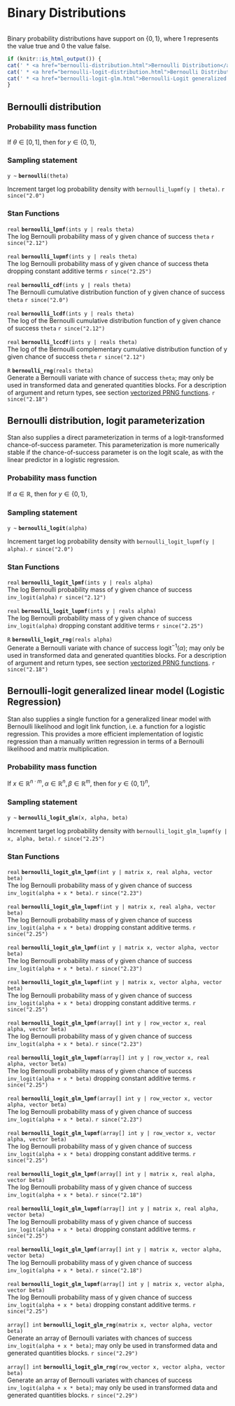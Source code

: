 # Binary Distributions
```r
```


Binary probability distributions have support on $\{0,1\}$, where 1
represents the value true and 0 the value false.

```r
if (knitr::is_html_output()) {
cat(' * <a href="bernoulli-distribution.html">Bernoulli Distribution</a>\n')
cat(' * <a href="bernoulli-logit-distribution.html">Bernoulli Distribution, Logit Parameterization</a>\n')
cat(' * <a href="bernoulli-logit-glm.html">Bernoulli-Logit generalized Linear Model (Logistic Regression)</a>\n')
}
```

## Bernoulli distribution

### Probability mass function

If $\theta \in [0,1]$, then for $y \in \{0,1\}$,
\begin{equation*}
\text{Bernoulli}(y~|~\theta) = \left\{ \begin{array}{ll} \theta &
\text{if } y = 1, \text{ and} \\ 1 - \theta & \text{if } y = 0.
\end{array} \right.
\end{equation*}

### Sampling statement

`y ~ ` **`bernoulli`**`(theta)`

Increment target log probability density with `bernoulli_lupmf(y | theta)`.
`r since("2.0")`

<!-- real; bernoulli ~; -->
\index{{\tt \bfseries bernoulli }!sampling statement|hyperpage}

### Stan Functions

<!-- real; bernoulli_lpmf; (ints y | reals theta); -->
\index{{\tt \bfseries bernoulli\_lpmf  }!{\tt (ints y \textbar\ reals theta): real}|hyperpage}

`real` **`bernoulli_lpmf`**`(ints y | reals theta)`<br>\newline
The log Bernoulli probability mass of y given chance of success `theta`
`r since("2.12")`

<!-- real; bernoulli_lupmf; (ints y | reals theta); -->
\index{{\tt \bfseries bernoulli\_lupmf  }!{\tt (ints y \textbar\ reals theta): real}|hyperpage}

`real` **`bernoulli_lupmf`**`(ints y | reals theta)`<br>\newline
The log Bernoulli probability mass of y given chance of success theta
dropping constant additive terms
`r since("2.25")`

<!-- real; bernoulli_cdf; (ints y | reals theta); -->
\index{{\tt \bfseries bernoulli\_cdf  }!{\tt (ints y  \textbar\ reals theta): real}|hyperpage}

`real` **`bernoulli_cdf`**`(ints y | reals theta)`<br>\newline
The Bernoulli cumulative distribution function of y given chance of
success `theta`
`r since("2.0")`

<!-- real; bernoulli_lcdf; (ints y | reals theta); -->
\index{{\tt \bfseries bernoulli\_lcdf  }!{\tt (ints y \textbar\ reals theta): real}|hyperpage}

`real` **`bernoulli_lcdf`**`(ints y | reals theta)`<br>\newline
The log of the Bernoulli cumulative distribution function of y given
chance of success `theta`
`r since("2.12")`

<!-- real; bernoulli_lccdf; (ints y | reals theta); -->
\index{{\tt \bfseries bernoulli\_lccdf  }!{\tt (ints y \textbar\ reals theta): real}|hyperpage}

`real` **`bernoulli_lccdf`**`(ints y | reals theta)`<br>\newline
The log of the Bernoulli complementary cumulative distribution
function of y given chance of success `theta`
`r since("2.12")`

<!-- R; bernoulli_rng; (reals theta); -->
\index{{\tt \bfseries bernoulli\_rng  }!{\tt (reals theta): R}|hyperpage}

`R` **`bernoulli_rng`**`(reals theta)`<br>\newline
Generate a Bernoulli variate with chance of success `theta`; may only be
used in transformed data and generated quantities blocks.
For a description of argument and return types, see section
[vectorized PRNG functions](#prng-vectorization).
`r since("2.18")`

## Bernoulli distribution, logit parameterization {#bernoulli-logit-distribution}

Stan also supplies a direct parameterization in terms of a
logit-transformed chance-of-success parameter.  This parameterization
is more numerically stable if the chance-of-success parameter is on
the logit scale, as with the linear predictor in a logistic
regression.

### Probability mass function

If $\alpha \in \mathbb{R}$, then for $y \in \{0,1\}$,
\begin{equation*}
\text{BernoulliLogit}(y~|~\alpha) = \text{Bernoulli}(y |
\text{logit}^{-1}(\alpha)) = \left\{ \begin{array}{ll}
\text{logit}^{-1}(\alpha) & \text{if } y = 1, \text{ and} \\ 1 -
\text{logit}^{-1}(\alpha) &  \text{if } y = 0. \end{array} \right.
\end{equation*}

### Sampling statement

`y ~ ` **`bernoulli_logit`**`(alpha)`

Increment target log probability density with `bernoulli_logit_lupmf(y | alpha)`.
`r since("2.0")`

<!-- real; bernoulli_logit ~; -->
\index{{\tt \bfseries bernoulli\_logit }!sampling statement|hyperpage}

### Stan Functions

<!-- real; bernoulli_logit_lpmf; (ints y | reals alpha); -->
\index{{\tt \bfseries bernoulli\_logit\_lpmf  }!{\tt (ints y \textbar\ reals alpha): real}|hyperpage}

`real` **`bernoulli_logit_lpmf`**`(ints y | reals alpha)`<br>\newline
The log Bernoulli probability mass of y given chance of success
`inv_logit(alpha)`
`r since("2.12")`

<!-- real; bernoulli_logit_lupmf; (ints y | reals alpha); -->
\index{{\tt \bfseries bernoulli\_logit\_lupmf  }!{\tt (ints y \textbar\ reals alpha): real}|hyperpage}

`real` **`bernoulli_logit_lupmf`**`(ints y | reals alpha)`<br>\newline
The log Bernoulli probability mass of y given chance of success
`inv_logit(alpha)` dropping constant additive terms
`r since("2.25")`

<!-- R; bernoulli_logit_rng; (reals alpha); -->
\index{{\tt \bfseries bernoulli\_logit\_rng  }!{\tt (reals alpha): R}|hyperpage}

`R` **`bernoulli_logit_rng`**`(reals alpha)`<br>\newline
Generate a Bernoulli variate with chance of success
$\text{logit}^{-1}(\alpha)$; may only be used in transformed data and generated
quantities blocks. For a description of argument and return types, see section
[vectorized PRNG functions](#prng-vectorization).
`r since("2.18")`

## Bernoulli-logit generalized linear model (Logistic Regression) {#bernoulli-logit-glm}

Stan also supplies a single function for a generalized linear model
with Bernoulli likelihood and logit link function, i.e. a function
for a logistic regression. This provides a more efficient
implementation of logistic regression than a manually written
regression in terms of a Bernoulli likelihood and matrix
multiplication.

### Probability mass function

If $x\in \mathbb{R}^{n\cdot m}, \alpha \in \mathbb{R}^n, \beta\in
\mathbb{R}^m$, then for $y \in {\{0,1\}}^n$, \begin{align*}
&\text{BernoulliLogitGLM}(y~|~x, \alpha, \beta) = \prod_{1\leq i \leq
n}\text{Bernoulli}(y_i~|~\text{logit}^{-1}(\alpha_i + x_i\cdot
\beta))\\ &= \prod_{1\leq i \leq n} \left\{ \begin{array}{ll}
\text{logit}^{-1}(\alpha_i + \sum_{1\leq j\leq m}x_{ij}\cdot \beta_j)
& \text{if } y_i = 1, \text{ and} \\ 1 - \text{logit}^{-1}(\alpha_i +
\sum_{1\leq j\leq m}x_{ij}\cdot \beta_j) & \text{if } y_i = 0.
\end{array} \right. \end{align*}

### Sampling statement

`y ~ ` **`bernoulli_logit_glm`**`(x, alpha, beta)`

Increment target log probability density with `bernoulli_logit_glm_lupmf(y | x, alpha, beta)`.
`r since("2.25")`

<!-- real; bernoulli_logit_glm ~; -->
\index{{\tt \bfseries bernoulli\_logit\_glm }!sampling statement|hyperpage}

### Stan Functions

<!-- real; bernoulli_logit_glm_lpmf; (int y | matrix x, real alpha, vector beta); -->
\index{{\tt \bfseries bernoulli\_logit\_glm\_lpmf  }!{\tt (int y \textbar\ matrix x, real alpha, vector beta): real}|hyperpage}

`real` **`bernoulli_logit_glm_lpmf`**`(int y | matrix x, real alpha, vector beta)`<br>\newline
The log Bernoulli probability mass of y given chance of success
`inv_logit(alpha + x * beta)`.
`r since("2.23")`

<!-- real; bernoulli_logit_glm_lupmf; (int y | matrix x, real alpha, vector beta); -->
\index{{\tt \bfseries bernoulli\_logit\_glm\_lupmf  }!{\tt (int y \textbar\ matrix x, real alpha, vector beta): real}|hyperpage}

`real` **`bernoulli_logit_glm_lupmf`**`(int y | matrix x, real alpha, vector beta)`<br>\newline
The log Bernoulli probability mass of y given chance of success
`inv_logit(alpha + x * beta)` dropping constant additive terms.
`r since("2.25")`

<!-- real; bernoulli_logit_glm_lpmf; (int y | matrix x, vector alpha, vector beta); -->
\index{{\tt \bfseries bernoulli\_logit\_glm\_lpmf  }!{\tt (int y \textbar\ matrix x, vector alpha, vector beta): real}|hyperpage}

`real` **`bernoulli_logit_glm_lpmf`**`(int y | matrix x, vector alpha, vector beta)`<br>\newline
The log Bernoulli probability mass of y given chance of success
`inv_logit(alpha + x * beta)`.
`r since("2.23")`

<!-- real; bernoulli_logit_glm_lupmf; (int y | matrix x, vector alpha, vector beta); -->
\index{{\tt \bfseries bernoulli\_logit\_glm\_lupmf  }!{\tt (int y \textbar\ matrix x, vector alpha, vector beta): real}|hyperpage}

`real` **`bernoulli_logit_glm_lupmf`**`(int y | matrix x, vector alpha, vector beta)`<br>\newline
The log Bernoulli probability mass of y given chance of success
`inv_logit(alpha + x * beta)` dropping constant additive terms.
`r since("2.25")`

<!-- real; bernoulli_logit_glm_lpmf; (array[] int y | row_vector x, real alpha, vector beta); -->
\index{{\tt \bfseries bernoulli\_logit\_glm\_lpmf  }!{\tt (array[] int y \textbar\ row\_vector x, real alpha, vector beta): real}|hyperpage}

`real` **`bernoulli_logit_glm_lpmf`**`(array[] int y | row_vector x, real alpha, vector beta)`<br>\newline
The log Bernoulli probability mass of y given chance of success
`inv_logit(alpha + x * beta)`.
`r since("2.23")`

<!-- real; bernoulli_logit_glm_lupmf; (array[] int y | row_vector x, real alpha, vector beta); -->
\index{{\tt \bfseries bernoulli\_logit\_glm\_lupmf  }!{\tt (array[] int y \textbar\ row\_vector x, real alpha, vector beta): real}|hyperpage}

`real` **`bernoulli_logit_glm_lupmf`**`(array[] int y | row_vector x, real alpha, vector beta)`<br>\newline
The log Bernoulli probability mass of y given chance of success
`inv_logit(alpha + x * beta)` dropping constant additive terms.
`r since("2.25")`

<!-- real; bernoulli_logit_glm_lpmf; (array[] int y | row_vector x, vector alpha, vector beta); -->
\index{{\tt \bfseries bernoulli\_logit\_glm\_lpmf  }!{\tt (array[] int y \textbar\ row\_vector x, vector alpha, vector beta): real}|hyperpage}

`real` **`bernoulli_logit_glm_lpmf`**`(array[] int y | row_vector x, vector alpha, vector beta)`<br>\newline
The log Bernoulli probability mass of y given chance of success
`inv_logit(alpha + x * beta)`.
`r since("2.23")`

<!-- real; bernoulli_logit_glm_lupmf; (array[] int y | row_vector x, vector alpha, vector beta); -->
\index{{\tt \bfseries bernoulli\_logit\_glm\_lupmf  }!{\tt (array[] int y \textbar\ row\_vector x, vector alpha, vector beta): real}|hyperpage}

`real` **`bernoulli_logit_glm_lupmf`**`(array[] int y | row_vector x, vector alpha, vector beta)`<br>\newline
The log Bernoulli probability mass of y given chance of success
`inv_logit(alpha + x * beta)` dropping constant additive terms.
`r since("2.25")`


<!-- real; bernoulli_logit_glm_lpmf; (array[] int y | matrix x, real alpha, vector beta); -->
\index{{\tt \bfseries bernoulli\_logit\_glm\_lpmf  }!{\tt (array[] int y \textbar\ matrix x, real alpha, vector beta): real}|hyperpage}

`real` **`bernoulli_logit_glm_lpmf`**`(array[] int y | matrix x, real alpha, vector beta)`<br>\newline
The log Bernoulli probability mass of y given chance of success
`inv_logit(alpha + x * beta)`.
`r since("2.18")`

<!-- real; bernoulli_logit_glm_lupmf; (array[] int y | matrix x, real alpha, vector beta); -->
\index{{\tt \bfseries bernoulli\_logit\_glm\_lupmf  }!{\tt (array[] int y \textbar\ matrix x, real alpha, vector beta): real}|hyperpage}

`real` **`bernoulli_logit_glm_lupmf`**`(array[] int y | matrix x, real alpha, vector beta)`<br>\newline
The log Bernoulli probability mass of y given chance of success
`inv_logit(alpha + x * beta)` dropping constant additive terms.
`r since("2.25")`

<!-- real; bernoulli_logit_glm_lpmf; (array[] int y | matrix x, vector alpha, vector beta); -->
\index{{\tt \bfseries bernoulli\_logit\_glm\_lpmf  }!{\tt (array[] int y \textbar\ matrix x, vector alpha, vector beta): real}|hyperpage}

`real` **`bernoulli_logit_glm_lpmf`**`(array[] int y | matrix x, vector alpha, vector beta)`<br>\newline
The log Bernoulli probability mass of y given chance of success
`inv_logit(alpha + x * beta)`.
`r since("2.18")`

<!-- real; bernoulli_logit_glm_lupmf; (array[] int y | matrix x, vector alpha, vector beta); -->
\index{{\tt \bfseries bernoulli\_logit\_glm\_lupmf  }!{\tt (array[] int y \textbar\ matrix x, vector alpha, vector beta): real}|hyperpage}

`real` **`bernoulli_logit_glm_lupmf`**`(array[] int y | matrix x, vector alpha, vector beta)`<br>\newline
The log Bernoulli probability mass of y given chance of success
`inv_logit(alpha + x * beta)` dropping constant additive terms.
`r since("2.25")`

<!-- array[] int; bernoulli_logit_glm_rng; (matrix x, vector alpha, vector beta); -->
\index{{\tt \bfseries bernoulli\_logit\_glm\_rng  }!{\tt (matrix x, vector alpha, vector beta): array[] int}|hyperpage}

`array[] int` **`bernoulli_logit_glm_rng`**`(matrix x, vector alpha, vector beta)`<br>\newline
Generate an array of Bernoulli variates with chances of success
`inv_logit(alpha + x * beta)`; may only be used in transformed data and generated
quantities blocks.
`r since("2.29")`


<!-- array[] int; bernoulli_logit_glm_rng; (row_vector x, vector alpha, vector beta); -->
\index{{\tt \bfseries bernoulli\_logit\_glm\_rng  }!{\tt (row\_vector x, vector alpha, vector beta): array[] int}|hyperpage}

`array[] int` **`bernoulli_logit_glm_rng`**`(row_vector x, vector alpha, vector beta)`<br>\newline
Generate an array of Bernoulli variates with chances of success
`inv_logit(alpha + x * beta)`; may only be used in transformed data and generated
quantities blocks.
`r since("2.29")`
